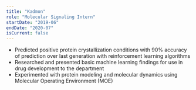 ```yaml
---
title: "Kadmon"
role: "Molecular Signaling Intern"
startDate: "2019-06"
endDate: "2020-07"
isCurrent: false
---
```


- Predicted positive protein crystallization conditions with 90% accuracy of prediction over last generation with reinforcement learning algorithms
- Researched and presented basic machine learning findings for use in drug development to the department
- Experimented with protein modeling and molecular dynamics using Molecular Operating Environment (MOE)
